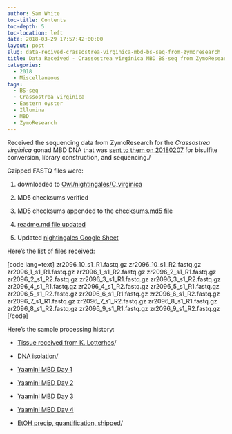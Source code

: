 ```yaml
---
author: Sam White
toc-title: Contents
toc-depth: 5
toc-location: left
date: 2018-03-29 17:57:42+00:00
layout: post
slug: data-recived-crassostrea-virginica-mbd-bs-seq-from-zymoresearch
title: Data Received - Crassostrea virginica MBD BS-seq from ZymoResearch
categories:
  - 2018
  - Miscellaneous
tags:
  - BS-seq
  - Crassostrea virginica
  - Eastern oyster
  - Illumina
  - MBD
  - ZymoResearch
---
```


Received the sequencing data from ZymoResearch for the <em>Crassostrea virginica</em> gonad MBD DNA that was [sent to them on 20180207](https://robertslab.github.io/sams-notebook/posts/2018/2018-02-07-ethanol-precipitation-dna-quantification-c-virginica-mbd-dna-from-yaamini/) for bisulfite conversion, library construction, and sequencing./

Gzipped FASTQ files were:





  1. downloaded to [Owl/nightingales/C_virginica](https://owl.fish.washington.edu/nightingales/C_virginica)


  2. MD5 checksums verified


  3. MD5 checksums appended to the [checksums.md5 file](https://owl.fish.washington.edu/nightingales/C_virginica/checksums.md5)


  4. [readme.md file updated](https://owl.fish.washington.edu/nightingales/C_virginica/readme.md)


  5. Updated [nightingales Google Sheet](https://docs.google.com/spreadsheets/d/1_XqIOPVHSBVGscnjzDSWUeRL7HUHXfaHxVzec-I-8Xk/edit?usp=sharing)



Here's the list of files received:

[code lang=text]
zr2096_10_s1_R1.fastq.gz
zr2096_10_s1_R2.fastq.gz
zr2096_1_s1_R1.fastq.gz
zr2096_1_s1_R2.fastq.gz
zr2096_2_s1_R1.fastq.gz
zr2096_2_s1_R2.fastq.gz
zr2096_3_s1_R1.fastq.gz
zr2096_3_s1_R2.fastq.gz
zr2096_4_s1_R1.fastq.gz
zr2096_4_s1_R2.fastq.gz
zr2096_5_s1_R1.fastq.gz
zr2096_5_s1_R2.fastq.gz
zr2096_6_s1_R1.fastq.gz
zr2096_6_s1_R2.fastq.gz
zr2096_7_s1_R1.fastq.gz
zr2096_7_s1_R2.fastq.gz
zr2096_8_s1_R1.fastq.gz
zr2096_8_s1_R2.fastq.gz
zr2096_9_s1_R1.fastq.gz
zr2096_9_s1_R2.fastq.gz
[/code]

Here's the sample processing history:



  * [Tissue received from K. Lotterhos](https://robertslab.github.io/sams-notebook/posts/2017/2017-10-03-samples-received-c-virginica-gonad-tissue-from-katie-lotterhos/)/


  * [DNA isolation](https://robertslab.github.io/sams-notebook/posts/2017/2017-11-14-dna-isolation-quantification-c-virginica-gonad-gdna/)/


  * [Yaamini MBD Day 1](https://yaaminiv.github.io/Virginica-MBDSeq/)


  * [Yaamini MBD Day 2](https://yaaminiv.github.io/Virginica-MBDSeq-Day2/)


  * [Yaamini MBD Day 3](https://yaaminiv.github.io/Virginica-MBDSeq-Day3/)


  * [Yaamini MBD Day 4](https://yaaminiv.github.io/Virginica-MBDSeq-Day4/)


  * [EtOH precip, quantification, shipped](https://robertslab.github.io/sams-notebook/posts/2018/2018-02-07-ethanol-precipitation-dna-quantification-c-virginica-mbd-dna-from-yaamini/)/


